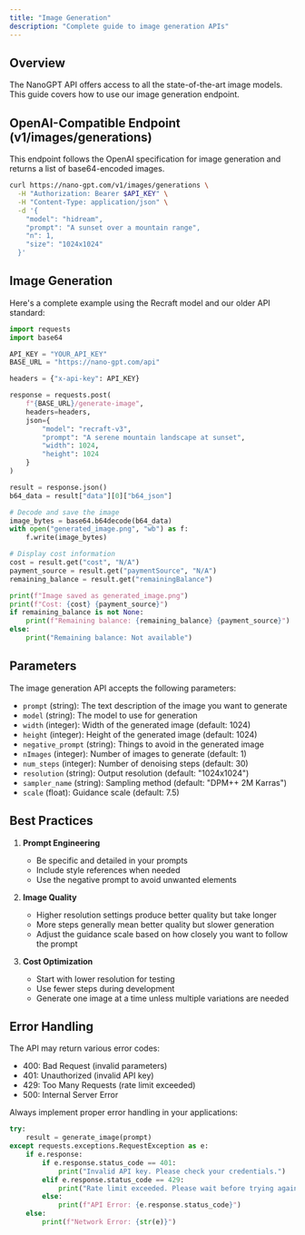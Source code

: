 ```yaml
---
title: "Image Generation"
description: "Complete guide to image generation APIs"
---
```


## Overview

The NanoGPT API offers access to all the state-of-the-art image models. This guide covers how to use our image generation endpoint.

## OpenAI-Compatible Endpoint (v1/images/generations)

This endpoint follows the OpenAI specification for image generation and returns a list of base64-encoded images.

```bash
curl https://nano-gpt.com/v1/images/generations \
  -H "Authorization: Bearer $API_KEY" \
  -H "Content-Type: application/json" \
  -d '{
    "model": "hidream",
    "prompt": "A sunset over a mountain range",
    "n": 1,
    "size": "1024x1024"
  }'
```

## Image Generation

Here's a complete example using the Recraft model and our older API standard:

```python
import requests
import base64

API_KEY = "YOUR_API_KEY"
BASE_URL = "https://nano-gpt.com/api"

headers = {"x-api-key": API_KEY}

response = requests.post(
    f"{BASE_URL}/generate-image",
    headers=headers,
    json={
        "model": "recraft-v3",
        "prompt": "A serene mountain landscape at sunset",
        "width": 1024,
        "height": 1024
    }
)

result = response.json()
b64_data = result["data"][0]["b64_json"]

# Decode and save the image
image_bytes = base64.b64decode(b64_data)
with open("generated_image.png", "wb") as f:
    f.write(image_bytes)

# Display cost information
cost = result.get("cost", "N/A")
payment_source = result.get("paymentSource", "N/A")
remaining_balance = result.get("remainingBalance")

print(f"Image saved as generated_image.png")
print(f"Cost: {cost} {payment_source}")
if remaining_balance is not None:
    print(f"Remaining balance: {remaining_balance} {payment_source}")
else:
    print("Remaining balance: Not available")
```

## Parameters

The image generation API accepts the following parameters:

- `prompt` (string): The text description of the image you want to generate
- `model` (string): The model to use for generation
- `width` (integer): Width of the generated image (default: 1024)
- `height` (integer): Height of the generated image (default: 1024)
- `negative_prompt` (string): Things to avoid in the generated image
- `nImages` (integer): Number of images to generate (default: 1)
- `num_steps` (integer): Number of denoising steps (default: 30)
- `resolution` (string): Output resolution (default: "1024x1024")
- `sampler_name` (string): Sampling method (default: "DPM++ 2M Karras")
- `scale` (float): Guidance scale (default: 7.5)

## Best Practices

1. **Prompt Engineering**
   - Be specific and detailed in your prompts
   - Include style references when needed
   - Use the negative prompt to avoid unwanted elements

2. **Image Quality**
   - Higher resolution settings produce better quality but take longer
   - More steps generally mean better quality but slower generation
   - Adjust the guidance scale based on how closely you want to follow the prompt

3. **Cost Optimization**
   - Start with lower resolution for testing
   - Use fewer steps during development
   - Generate one image at a time unless multiple variations are needed

## Error Handling

The API may return various error codes:

- 400: Bad Request (invalid parameters)
- 401: Unauthorized (invalid API key)
- 429: Too Many Requests (rate limit exceeded)
- 500: Internal Server Error

Always implement proper error handling in your applications:

```python
try:
    result = generate_image(prompt)
except requests.exceptions.RequestException as e:
    if e.response:
        if e.response.status_code == 401:
            print("Invalid API key. Please check your credentials.")
        elif e.response.status_code == 429:
            print("Rate limit exceeded. Please wait before trying again.")
        else:
            print(f"API Error: {e.response.status_code}")
    else:
        print(f"Network Error: {str(e)}")
``` 